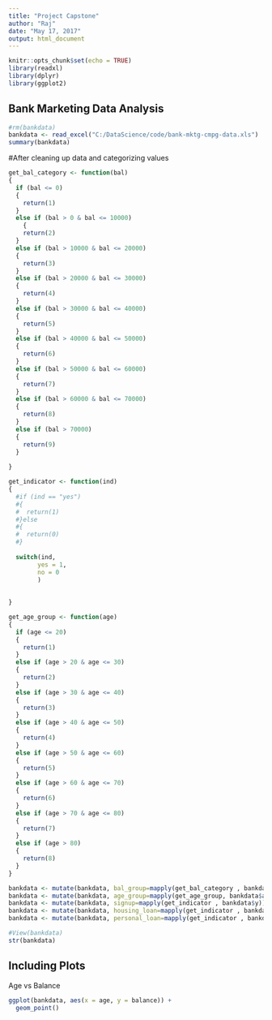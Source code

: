 ```yaml
---
title: "Project Capstone"
author: "Raj"
date: "May 17, 2017"
output: html_document
---
```


```r
knitr::opts_chunk$set(echo = TRUE)
library(readxl)
library(dplyr)
library(ggplot2)
```

## Bank Marketing Data Analysis



```r
#rm(bankdata)
bankdata <- read_excel("C:/DataScience/code/bank-mktg-cmpg-data.xls")
summary(bankdata)
```

#After cleaning up data and categorizing values

```r
get_bal_category <- function(bal)
{
  if (bal <= 0)
  {
    return(1)
  }
  else if (bal > 0 & bal <= 10000)
    {
    return(2)
  }
  else if (bal > 10000 & bal <= 20000)
  {
    return(3)
  }
  else if (bal > 20000 & bal <= 30000)
  {
    return(4)
  }
  else if (bal > 30000 & bal <= 40000)
  {
    return(5)
  }
  else if (bal > 40000 & bal <= 50000)
  {
    return(6)
  }
  else if (bal > 50000 & bal <= 60000)
  {
    return(7)
  }
  else if (bal > 60000 & bal <= 70000)
  {
    return(8)
  }
  else if (bal > 70000)
  {
    return(9)
  }
  
}

get_indicator <- function(ind)
{
  #if (ind == "yes")
  #{
  #  return(1)
  #}else
  #{
  #  return(0)
  #}
  
  switch(ind,
        yes = 1,
        no = 0
        )
  
  
}

get_age_group <- function(age)
{
  if (age <= 20)
  {
    return(1)
  }
  else if (age > 20 & age <= 30)
  {
    return(2)
  }
  else if (age > 30 & age <= 40)
  {
    return(3)
  }
  else if (age > 40 & age <= 50)
  {
    return(4)
  }  
  else if (age > 50 & age <= 60)
  {
    return(5)
  }
  else if (age > 60 & age <= 70)
  {
    return(6)
  }
  else if (age > 70 & age <= 80)
  {
    return(7)
  } 
  else if (age > 80)
  {
    return(8)
  }
}

bankdata <- mutate(bankdata, bal_group=mapply(get_bal_category , bankdata$balance))
bankdata <- mutate(bankdata, age_group=mapply(get_age_group, bankdata$age))
bankdata <- mutate(bankdata, signup=mapply(get_indicator , bankdata$y))
bankdata <- mutate(bankdata, housing_loan=mapply(get_indicator , bankdata$housing))
bankdata <- mutate(bankdata, personal_loan=mapply(get_indicator , bankdata$loan))

#View(bankdata)
str(bankdata)

```


## Including Plots

Age vs Balance

```r
ggplot(bankdata, aes(x = age, y = balance)) +
  geom_point()

```
